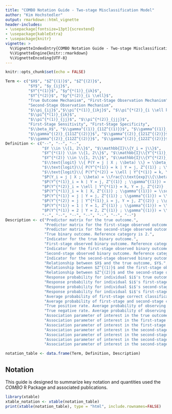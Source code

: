 ```yaml
---
title: "COMBO Notation Guide - Two-stage Misclassification Model"
author: "Kim Hochstedler"
output: rmarkdown::html_vignette
header-includes:
- \usepackage[fontsize=13pt]{scrextend}
- \usepackage{kableExtra}
- \usepackage{knitr}
vignette: >
  %\VignetteIndexEntry{COMBO Notation Guide - Two-stage Misclassification Model}
  %\VignetteEngine{knitr::rmarkdown}
  %\VignetteEncoding{UTF-8}
---
```



```r
knitr::opts_chunk$set(echo = FALSE)
```

```r
Term <- c("$X$", "$Z^{(1)}$", "$Z^{(2)}$",
          "$Y$", "$y_{ij}$",
          "$Y^{*(1)}$", "$y^{*(1)}_{ik}$",
          "$Y^{*(2)}$", "$y^{*(2)}_{i \\ell}$",
          "True Outcome Mechanism", "First-Stage Observation Mechanism",
          "Second-Stage Observation Mechanism",
          "$\\pi_{ij}$","$\\pi^{*(1)}_{ikj}$", "$\\pi^{*(2)}_{i \\ell kj}$",
          "$\\pi^{*(1)}_{ik}$", 
          "$\\pi^{*(1)}_{jj}$", "$\\pi^{*(2)}_{jjj}$",
          "First-Stage Sensitivity", "First-Stage Specificity",
          "$\\beta_X$", "$\\gamma^{(1)}_{11Z^{(1)}}$", "$\\gamma^{(1)}_{12Z^{(1)}}$",
          "$\\gamma^{(2)}_{111Z^{(2)}}$", "$\\gamma^{(2)}_{121Z^{(2)}}$",
          "$\\gamma^{(2)}_{112Z^{(2)}}$", "$\\gamma^{(2)}_{122Z^{(2)}}$")
Definition <- c("--", "--", "--",
                "$Y \\in \\{1, 2\\}$", "$\\mathbb{I}\\{Y_i = j\\}$",
                "$Y^{*(1)} \\in \\{1, 2\\}$", "$\\mathbb{I}\\{Y^{*(1)}_i = k\\}$",
                "$Y^{*(2)} \\in \\{1, 2\\}$", "$\\mathbb{I}\\{Y^{*(2)}_i = \\ell \\}$",
                "$\\text{logit} \\{ P(Y = j | X ; \\beta) \\} = \\beta_{j0} + \\beta_{jX} X$",
                "$\\text{logit}\\{ P(Y^{*(1)} = k | Y = j, Z^{(1)} ; \\gamma^{(1)}) \\} = \\gamma^{(1)}_{kj0} + \\gamma^{(1)}_{kjZ^{(1)}} Z^{(1)}$",
                "$\\text{logit}\\{ P(Y^{*(2)} = \\ell | Y^{*(1)} = k, Y = j, Z^{(2)} ; \\gamma^{(2)}) \\} = \\gamma^{(2)}_{\\ell kj0} + \\gamma^{(2)}_{\\ell kjZ^{(2)}} Z^{(2)}$",
                "$P(Y_i = j | X ; \\beta) = \\frac{\\text{exp}\\{\\beta_{j0} + \\beta_{jX} X_i\\}}{1 + \\text{exp}\\{\\beta_{j0} + \\beta_{jX} X_i\\}}$",
                "$P(Y^{*(1)}_i = k | Y = j, Z^{(1)} ; \\gamma^{(1)}) = \\frac{\\text{exp}\\{\\gamma^{(1)}_{kj0} + \\gamma^{(1)}_{kjZ^{(1)}} Z_i^{(1)}\\}}{1 + \\text{exp}\\{\\gamma^{(1)}_{kj0} + \\gamma^{(1)}_{kjZ^{(1)}} Z_i^{(1)}\\}}$",
                "$P(Y^{*(2)}_i = \\ell | Y^{*(1)} = k, Y = j, Z^{(2)} ; \\gamma^{(2)}) = \\frac{\\text{exp}\\{\\gamma^{(2)}_{\\ell kj0} + \\gamma^{(2)}_{\\ell kjZ^{(2)}} Z_i^{(2)}\\}}{1 + \\text{exp}\\{\\gamma^{(2)}_{\\ell kj0} + \\gamma^{(2)}_{\\ell kjZ^{(2)}} Z_i^{(2)}\\}}$",
                "$P(Y^{*(1)}_i = k | X, Z^{(1)} ; \\gamma^{(1)}) = \\sum_{j = 1}^2 \\pi^{*(1)}_{ikj} \\pi_{ij}$",
                "$P(Y^{*(1)} = j | Y = j, Z^{(1)} ; \\gamma^{(1)}) = \\sum_{i = 1}^N \\pi^{*(1)}_{ijj}$",
                "$P(Y^{*(2)} = j | Y^{*(1)}_i = j, Y = j, Z^{(2)} ; \\gamma^{(2)}) = \\sum_{i = 1}^N \\pi^{*(2)}_{ijjj}$",
                "$P(Y^{*(1)} = 1 | Y = 1, Z^{(1)} ; \\gamma^{(1)}) = \\sum_{i = 1}^N \\pi^{*(1)}_{i11}$",
                "$P(Y^{*(1)} = 2 | Y = 2, Z^{(1)} ; \\gamma^{(1)}) = \\sum_{i = 1}^N \\pi^{*(1)}_{i22}$",
                "--", "--", "--", "--", "--", "--", "--")
Description <- c("Predictor matrix for the true outcome.",
                 "Predictor matrix for the first-stage observed outcome, conditional on the true outcome.",
                 "Predictor matrix for the second-stage observed outcome, conditional on the true outcome and first-stage observed outcome.",
                 "True binary outcome. Reference category is 2.",
                 "Indicator for the true binary outcome.",
                 "First-stage observed binary outcome. Reference category is 2.",
                 "Indicator for the first-stage observed binary outcome.",
                 "Second-stage observed binary outcome. Reference category is 2.",
                 "Indicator for the second-stage observed binary outcome.",
                 "Relationship between $X$ and the true outcome, $Y$.",
                 "Relationship between $Z^{(1)}$ and the first-stage observed outcome, $Y^{*(1)}$, given the true outcome $Y$.",
                 "Relationship between $Z^{(2)}$ and the second-stage observed outcome, $Y^{*(2)}$, given the first-stage observed outcome, $Y^{*(1)}$, and the true outcome $Y$.",
                 "Response probability for individual $i$'s true outcome category.",
                 "Response probability for individual $i$'s first-stage observed outcome category, conditional on the true outcome.",
                 "Response probability for individual $i$'s second-stage observed outcome category, conditional on the first-stage observed outcome and the true outcome.",
                 "Response probability for individual $i$'s first-stage observed outcome cateogry.",
                 "Average probability of first-stage correct classification for category $j$.",
                 "Average probability of first-stage and second-stage correct classification for category $j$.",
                 "True positive rate. Average probability of observing first-stage outcome $k = 1$, given the true outcome $j = 1$.",
                 "True negative rate. Average probability of observing first-stage outcome $k = 2$, given the true outcome $j = 2$.",
                 "Association parameter of interest in the true outcome mechanism.",
                 "Association parameter of interest in the first-stage observation mechanism, given $j=1$.",
                 "Association parameter of interest in the first-stage observation mechanism, given $j=2$.",
                 "Association parameter of interest in the second-stage observation mechanism, given $k = 1$ and $j = 1$.",
                 "Association parameter of interest in the second-stage observation mechanism, given $k = 2$ and $j = 1$.",
                 "Association parameter of interest in the second-stage observation mechanism, given $k = 1$ and $j = 2$.",
                 "Association parameter of interest in the second-stage observation mechanism, given $k = 2$ and $j = 2$.")

notation_table <- data.frame(Term, Definition, Description)
```

## Notation
This guide is designed to summarize key notation and quantities used the *COMBO* R Package and associated publications.
```r
library(xtable)
xtable_notation <- xtable(notation_table)
print(xtable(notation_table), type = "html", include.rownames=FALSE)
```
